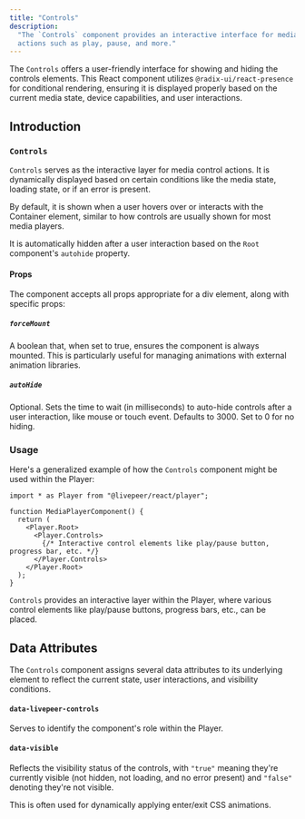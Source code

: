 ```yaml
---
title: "Controls"
description:
  "The `Controls` component provides an interactive interface for media control
  actions such as play, pause, and more."
---
```


The `Controls` offers a user-friendly interface for showing and hiding the
controls elements. This React component utilizes `@radix-ui/react-presence` for
conditional rendering, ensuring it is displayed properly based on the current
media state, device capabilities, and user interactions.

## Introduction

### `Controls`

`Controls` serves as the interactive layer for media control actions. It is
dynamically displayed based on certain conditions like the media state, loading
state, or if an error is present.

By default, it is shown when a user hovers over or interacts with the Container
element, similar to how controls are usually shown for most media players.

It is automatically hidden after a user interaction based on the `Root`
component's `autohide` property.

#### Props

The component accepts all props appropriate for a div element, along with
specific props:

##### `forceMount`

A boolean that, when set to true, ensures the component is always mounted. This
is particularly useful for managing animations with external animation
libraries.

##### `autoHide`

Optional. Sets the time to wait (in milliseconds) to auto-hide controls after a
user interaction, like mouse or touch event. Defaults to 3000. Set to 0 for no
hiding.

### Usage

Here's a generalized example of how the `Controls` component might be used
within the Player:

```tsx
import * as Player from "@livepeer/react/player";

function MediaPlayerComponent() {
  return (
    <Player.Root>
      <Player.Controls>
        {/* Interactive control elements like play/pause button, progress bar, etc. */}
      </Player.Controls>
    </Player.Root>
  );
}
```

`Controls` provides an interactive layer within the Player, where various
control elements like play/pause buttons, progress bars, etc., can be placed.

## Data Attributes

The `Controls` component assigns several data attributes to its underlying
element to reflect the current state, user interactions, and visibility
conditions.

#### `data-livepeer-controls`

Serves to identify the component's role within the Player.

#### `data-visible`

Reflects the visibility status of the controls, with `"true"` meaning they're
currently visible (not hidden, not loading, and no error present) and `"false"`
denoting they're not visible.

This is often used for dynamically applying enter/exit CSS animations.
